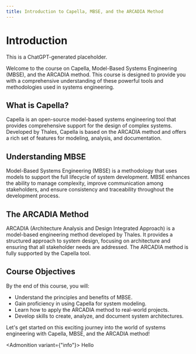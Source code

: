 ```yaml
---
title: Introduction to Capella, MBSE, and the ARCADIA Method
---
```


# Introduction

This is a ChatGPT-generated placeholder.

Welcome to the course on Capella, Model-Based Systems Engineering (MBSE), and the ARCADIA method. This course is designed to provide you with a comprehensive understanding of these powerful tools and methodologies used in systems engineering.

## What is Capella?

Capella is an open-source model-based systems engineering tool that provides comprehensive support for the design of complex systems. Developed by Thales, Capella is based on the ARCADIA method and offers a rich set of features for modeling, analysis, and documentation.

## Understanding MBSE

Model-Based Systems Engineering (MBSE) is a methodology that uses models to support the full lifecycle of system development. MBSE enhances the ability to manage complexity, improve communication among stakeholders, and ensure consistency and traceability throughout the development process.

## The ARCADIA Method

ARCADIA (Architecture Analysis and Design Integrated Approach) is a model-based engineering method developed by Thales. It provides a structured approach to system design, focusing on architecture and ensuring that all stakeholder needs are addressed. The ARCADIA method is fully supported by the Capella tool.

## Course Objectives

By the end of this course, you will:
- Understand the principles and benefits of MBSE.
- Gain proficiency in using Capella for system modeling.
- Learn how to apply the ARCADIA method to real-world projects.
- Develop skills to create, analyze, and document system architectures.

Let's get started on this exciting journey into the world of systems engineering with Capella, MBSE, and the ARCADIA method!

<Admonition variant={"info"}>
  Hello
</Admonition>

